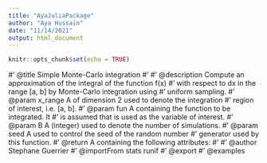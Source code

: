 ```yaml
---
title: "AyaJuliaPackage"
author: "Aya Hussain"
date: "11/14/2021"
output: html_document
---
```


```r
knitr::opts_chunk$set(echo = TRUE)
```

#' @title Simple Monte-Carlo integration
#'
#' @description Compute an approximation of the integral of the function f(x)
#' with respect to dx in the range [a, b] by Monte-Carlo integration using
#' uniform sampling.
#' @param x_range A \code{vector} of dimension 2 used to denote the integration
#' region of interest, i.e. [a, b].
#' @param fun A \code{string} containing the function to be integrated. It
#' is assumed that \code{x} is used as the variable of interest.
#' @param B A \code{numeric} (integer) used to denote the number of simulations.
#' @param seed A \code{numeric} used to control the seed of the random number
#' generator used by this function.
#' @return A \code{list} containing the following attributes:
#' \describe{
#'      \item{I}{Estimated value of the integral}
#'      \item{var}{Estimated variance of the estimator}
#' }
#' @author Stephane Guerrier
#' @importFrom stats runif
#' @export
#' @examples
